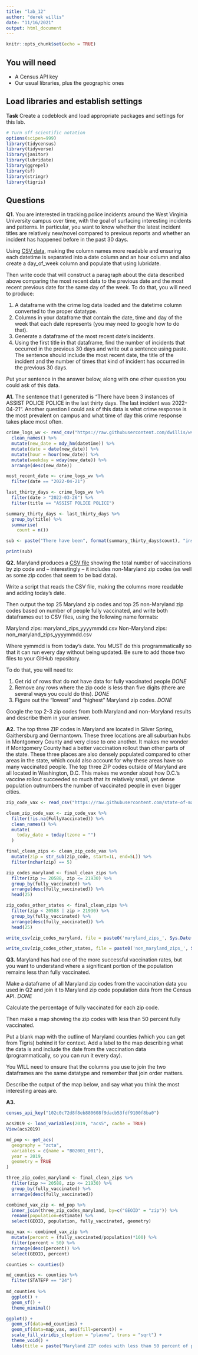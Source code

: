 ```yaml
---
title: "lab_12"
author: "derek willis"
date: "11/16/2021"
output: html_document
---
```


```r
knitr::opts_chunk$set(echo = TRUE)
```

## You will need

* A Census API key
* Our usual libraries, plus the geographic ones

## Load libraries and establish settings

**Task** Create a codeblock and load appropriate packages and settings for this lab.

```r
# Turn off scientific notation
options(scipen=999)
library(tidycensus)
library(tidyverse)
library(janitor)
library(lubridate)
library(ggrepel)
library(sf)
library(stringr)
library(tigris)
```

## Questions

**Q1.** You are interested in tracking police incidents around the West Virginia University campus over time, with the goal of surfacing interesting incidents and patterns. In particular, you want to know whether the latest incident titles are relatively new/novel compared to previous reports and whether an incident has happened before in the past 30 days.

Using [CSV data](https://raw.githubusercontent.com/dwillis/wvu-projects/master/crime-log/crime_log.csv), making the column names more readable and ensuring each datetime is separated into a date column and an hour column and also create a day_of_week column and populate that using lubridate.

Then write code that will construct a paragraph about the data described above comparing the most recent data to the previous date and the most recent previous date for the same day of the week. To do that, you will need to produce:

1. A dataframe with the crime log data loaded and the datetime column converted to the proper datatype.
2. Columns in your dataframe that contain the date, time and day of the week that each date represents (you may need to google how to do that).
3. Generate a dataframe of the most recent date's incidents.
4. Using the first title in that dataframe, find the number of incidents that occurred in the previous 30 days and write out a sentence using paste. The sentence should include the most recent date, the title of the incident and the number of times that kind of incident has occurred in the previous 30 days.

Put your sentence in the answer below, along with one other question you could ask of this data.

**A1.** The sentence that I generated is "There have been 3 instances of ASSIST POLICE POLICE  in the last thirty days. The last incident was 2022-04-21". Another question I could ask of this data is what crime response is the most prevalent on campus and what time of day this crime response takes place most often. 

```r

crime_logs_wv <- read_csv("https://raw.githubusercontent.com/dwillis/wvu-projects/master/crime-log/crime_log.csv") %>%
  clean_names() %>%
  mutate(new_date = mdy_hm(datetime)) %>%
  mutate(date = date(new_date)) %>%
  mutate(hour = hour(new_date)) %>%
  mutate(weekday = wday(new_date)) %>%
  arrange(desc(new_date))

most_recent_date <- crime_logs_wv %>%
  filter(date == "2022-04-21")

last_thirty_days <- crime_logs_wv %>%
  filter(date > "2022-03-26") %>%
  filter(title == "ASSIST POLICE POLICE")

summary_thirty_days <- last_thirty_days %>%
  group_by(title) %>%
  summarise(
    count = n()) 

sub <- paste("There have been", format(summary_thirty_days$count), "instances of", format(summary_thirty_days$title), " in the last thirty days. The last incident was", last_thirty_days$date[[1]])

print(sub)
```

**Q2.** Maryland produces a [CSV file](https://raw.githubusercontent.com/state-of-maryland/VaccineCSVs/master/Vax_ZIP_CODE_FirstSecondSingle_Totals_Raw.csv) showing the total number of vaccinations by zip code and -- interestingly -- it includes non-Maryland zip codes (as well as some zip codes that seem to be bad data). 

Write a script that reads the CSV file, making the columns more readable and adding today's date. 

Then output the top 25 Maryland zip codes and top 25 non-Maryland zip codes based on number of people fully vaccinated, and write both dataframes out to CSV files, using the following name formats:

Maryland zips: maryland_zips_yyyymmdd.csv
Non-Maryland zips: non_maryland_zips_yyyymmdd.csv

Where yymmdd is from today's date. You MUST do this programmatically so that it can run every day without being updated. Be sure to add those two files to your GitHub repository.

To do that, you will need to:

1. Get rid of rows that do not have data for fully vaccinated people *DONE*
2. Remove any rows where the zip code is less than five digits (there are several ways you could do this). *DONE*
3. Figure out the "lowest" and "highest" Maryland zip codes. *DONE*

Google the top 2-3 zip codes from both Maryland and non-Maryland results and describe them in your answer.

**A2.** The top three ZIP codes in Maryland are located in Silver Spring, Gaithersburg and Germantown. These three locations are all suburban hubs in Montgomery County and very close to one another. It makes me wonder if Montgomery County had a better vaccination rollout than other parts of the state. These three places are also densely populated compared to other areas in the state, which could also account for why these areas have so many vaccinated people. The top three ZIP codes outside of Maryland are all located in Washington, D.C. This makes me wonder about how D.C.'s vaccine rollout succeeded so much that its relatively small, yet dense population outnumbers the number of vaccinated people in even bigger cities. 

```r

zip_code_vax <- read_csv("https://raw.githubusercontent.com/state-of-maryland/VaccineCSVs/master/Vax_ZIP_CODE_FirstSecondSingle_Totals_Raw.csv")

clean_zip_code_vax <- zip_code_vax %>%
  filter(!is.na(FullyVaccinated)) %>%
  clean_names() %>%
  mutate(
    today_date = today(tzone = "")
  )

final_clean_zips <- clean_zip_code_vax %>%
  mutate(zip = str_sub(zip_code, start=1L, end=5L)) %>%
  filter(nchar(zip) == 5)

zip_codes_maryland <- final_clean_zips %>%
  filter(zip >= 20588, zip <= 21930) %>%
  group_by(fully_vaccinated) %>%
  arrange(desc(fully_vaccinated)) %>%
  head(25)

zip_codes_other_states <- final_clean_zips %>%
  filter(zip < 20588 | zip > 21930) %>%
  group_by(fully_vaccinated) %>%
  arrange(desc(fully_vaccinated)) %>%
  head(25)

write_csv(zip_codes_maryland, file = paste0('maryland_zips_', Sys.Date(), '.csv'))

write_csv(zip_codes_other_states, file = paste0('non_maryland_zips_', Sys.Date(), '.csv'))

```

**Q3.** Maryland has had one of the more successful vaccination rates, but you want to understand where a significant portion of the population remains less than fully vaccinated. 

Make a dataframe of all Maryland zip codes from the vaccination data you used in Q2 and join it to Maryland zip code population data from the Census API. *DONE*

Calculate the percentage of fully vaccinated for each zip code.

Then make a map showing the zip codes with less than 50 percent fully vaccinated. 

Put a blank map with the outline of Maryland counties (which you can get from Tigris) behind it for context. Add a label to the map describing what the data is and include the date from the vaccination data (programmatically, so you can run it every day).

You WILL need to ensure that the columns you use to join the two dataframes are the same datatype and remember that join order matters.

Describe the output of the map below, and say what you think the most interesting areas are.

**A3.**

```r

census_api_key("102c0c72d8f8eb880608f9dacb53fdf9100f8ba0")

acs2019 <- load_variables(2019, "acs5", cache = TRUE)
View(acs2019)

md_pop <- get_acs(
  geography = "zcta", 
  variables = c(name = "B02001_001"),
  year = 2019,
  geometry = TRUE
)

three_zip_codes_maryland <- final_clean_zips %>%
  filter(zip >= 20588, zip <= 21930) %>%
  group_by(fully_vaccinated) %>%
  arrange(desc(fully_vaccinated))

combined_vax_zip <- md_pop %>%
  inner_join(three_zip_codes_maryland, by=c("GEOID" = "zip")) %>%
  rename(population=estimate) %>%
  select(GEOID, population, fully_vaccinated, geometry)

map_vax <- combined_vax_zip %>%
  mutate(percent = (fully_vaccinated/population)*100) %>%
  filter(percent < 50) %>%
  arrange(desc(percent)) %>%
  select(GEOID, percent)

counties <- counties() 

md_counties <- counties %>%
  filter(STATEFP == "24")
  
md_counties %>%
  ggplot() + 
  geom_sf() + 
  theme_minimal()

ggplot() +
  geom_sf(data=md_counties) +
  geom_sf(data=map_vax, aes(fill=percent)) +
  scale_fill_viridis_c(option = "plasma", trans = "sqrt") +
  theme_void() +
  labs(title = paste("Maryland ZIP codes with less than 50 percent of population vaccinated as of ", current[[1]], sep=""))

```
